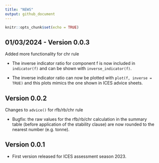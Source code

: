 ```yaml
---
title: "NEWS"
output: github_document
---
```


```r
knitr::opts_chunk$set(echo = TRUE)
```

## 01/03/2024 - Version 0.0.3

Added more functionality for chr rule

* The inverse indicator ratio for component f is now included in `indicator(f)` and can be shown with `inverse_indicator(f)`.

* The inverse indicator ratio can now be plotted with `plot(f, inverse = TRUE)` and this plots mimics the one shown in ICES advice sheets.

## Version 0.0.2

Changes to `advice()` for rfb/rb/chr rule

* Bugfix: the raw values for the rfb/rb/chr calculation in the summary table (before application of the stability clause) are now rounded to the nearest number (e.g. tonne).

## Version 0.0.1

* First version released for ICES assessment season 2023.




